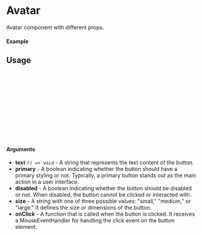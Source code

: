 
<Meta of={Avatar} title="Avatar" />

# Avatar

Avatar component with different props.

#### Example

<Canvas of={Avatar.Rounded} />

## Usage

```ts
import {Avatar} from "rsancle/react-ness";

const Example = () => {
  return (
      <Avatar
        size={"small"}
        src={"my-image.png"}
      />
  );
};

export default Example;
```

#### Arguments

- **text** _`() => void`_ - A string that represents the text content of the button.
- **primary** - A boolean indicating whether the button should have a primary styling or not. Typically, a primary button stands out as the main action in a user interface.
- **disabled** - A boolean indicating whether the button should be disabled or not. When disabled, the button cannot be clicked or interacted with.
- **size** - A string with one of three possible values: "small," "medium," or "large." It defines the size or dimensions of the button.
- **onClick** - A function that is called when the button is clicked. It receives a MouseEventHandler for handling the click event on the button element.